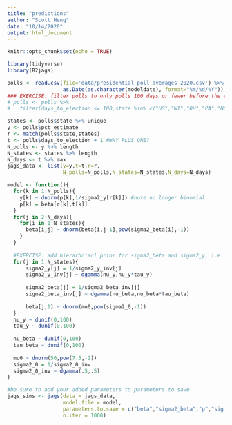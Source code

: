 ```yaml
---
title: "predictions"
author: "Scott Heng"
date: "10/14/2020"
output: html_document
---
```


```r
knitr::opts_chunk$set(echo = TRUE)

library(tidyverse)
library(R2jags)
```

```r
polls <- read.csv(file='data/presidential_poll_averages_2020.csv') %>% mutate(days_to_election = as.Date(as.character("2020/11/03"), format="%Y/%m/%d")-
                  as.Date(as.character(modeldate), format="%m/%d/%Y"))
### EXERCISE: filter polls to only polls 100 days or fewer before the election and the following states: US,WI,OH,PA,NC,FL,VA
# polls <- polls %>% 
#   filter(days_to_election <= 100,state %in% c("US","WI","OH","PA","NC","FL","VA"))
```

```r
states <- polls$state %>% unique
y <- polls$pct_estimate
r <- match(polls$state,states)
t <- polls$days_to_election + 1 #WHY PLUS ONE?
N_polls <- y %>% length
N_states <- states %>% length
N_days <- t %>% max
jags_data <- list(y=y,t=t,r=r,
                  N_polls=N_polls,N_states=N_states,N_days=N_days)
```

```r
model <- function(){
  for(k in 1:N_polls){
    y[k] ~ dnorm(p[k],1/sigma2_y[r[k]]) #note no longer binomial
    p[k] = beta[r[k],t[k]] 
  }
  for(j in 2:N_days){
    for(i in 1:N_states){
      beta[i,j] ~ dnorm(beta[i,j-1],pow(sigma2_beta[i],-1))
    }
  }
  
  #EXERCISE: add hierarhciacl prior for sigma2_beta and sigma2_y, i.e. sigma2_beta[j] all come from a common distribution 
  for(j in 1:N_states){
      sigma2_y[j] = 1/sigma2_y_inv[j]
      sigma2_y_inv[j] ~ dgamma(nu_y,nu_y*tau_y) 
      
      sigma2_beta[j] = 1/sigma2_beta_inv[j]
      sigma2_beta_inv[j] ~ dgamma(nu_beta,nu_beta*tau_beta) 
      
      beta[j,1] ~ dnorm(mu0,pow(sigma2_0,-1))
  }
  nu_y ~ dunif(0,100)
  tau_y ~ dunif(0,100)
  
  nu_beta ~ dunif(0,100)
  tau_beta ~ dunif(0,100)
  
  mu0 ~ dnorm(50,pow(7.5,-2))
  sigma2_0 = 1/sigma2_0_inv
  sigma2_0_inv ~ dgamma(.5,.5)
}
```

```r
#be sure to add your added parameters to parameters.to.save
jags_sims <- jags(data = jags_data,
                  model.file = model,
                  parameters.to.save = c("beta","sigma2_beta","p","sigma2_y"),
                  n.iter = 1000)
```
